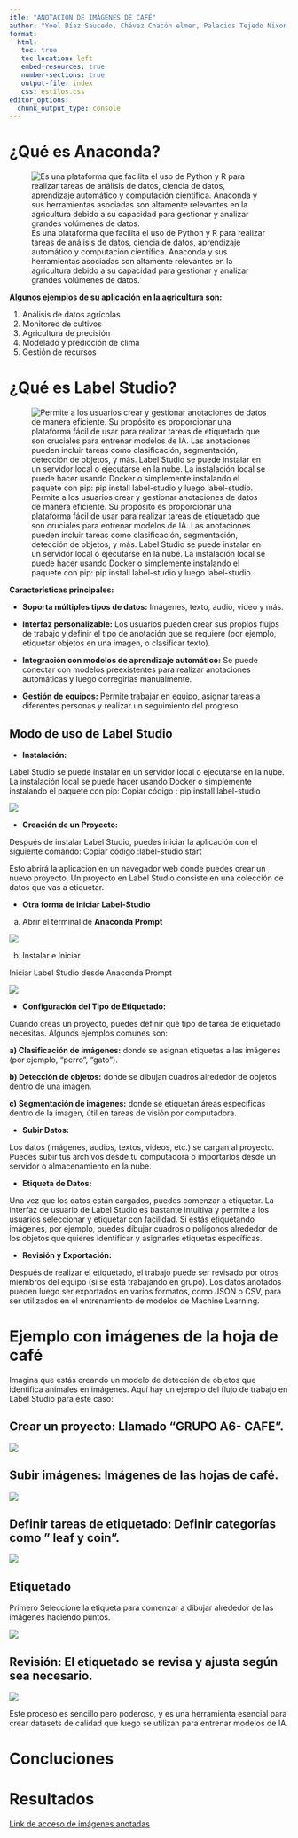 ```yaml
---
itle: "ANOTACION DE IMÁGENES DE CAFÉ"
author: "Yoel Díaz Saucedo, Chávez Chacón elmer, Palacios Tejedo Nixon, Vilca Lopez Geison, Alavarado Muños Lesly,..."
format:
  html:
   toc: true
   toc-location: left
   embed-resources: true
   number-sections: true
   output-file: index
   css: estilos.css
editor_options: 
  chunk_output_type: console
---
```


# ¿Qué es Anaconda?

![Es una plataforma que facilita el uso de Python y R para realizar tareas de análisis de datos, ciencia de datos, aprendizaje automático y computación científica. Anaconda y sus herramientas asociadas son altamente relevantes en la agricultura debido a su capacidad para gestionar y analizar grandes volúmenes de datos.](Anaconda.jpg)

**Algunos ejemplos de su aplicación en la agricultura son:**

1.  Análisis de datos agrícolas
2.  Monitoreo de cultivos
3.  Agricultura de precisión
4.  Modelado y predicción de clima
5.  Gestión de recursos

# ¿Qué es Label Studio?

![Permite a los usuarios crear y gestionar anotaciones de datos de manera eficiente. Su propósito es proporcionar una plataforma fácil de usar para realizar tareas de etiquetado que son cruciales para entrenar modelos de IA. Las anotaciones pueden incluir tareas como clasificación, segmentación, detección de objetos, y más. Label Studio se puede instalar en un servidor local o ejecutarse en la nube. La instalación local se puede hacer usando Docker o simplemente instalando el paquete con pip: pip install label-studio y luego label-studio.](Label%20Studio.jpg)

**Características principales:**

-   **Soporta múltiples tipos de datos:** Imágenes, texto, audio, video y más.

-   **Interfaz personalizable:** Los usuarios pueden crear sus propios flujos de trabajo y definir el tipo de anotación que se requiere (por ejemplo, etiquetar objetos en una imagen, o clasificar texto).

-   **Integración con modelos de aprendizaje automático:** Se puede conectar con modelos preexistentes para realizar anotaciones automáticas y luego corregirlas manualmente.

-   **Gestión de equipos:** Permite trabajar en equipo, asignar tareas a diferentes personas y realizar un seguimiento del progreso.

## Modo de uso de Label Studio

-   **Instalación:**

Label Studio se puede instalar en un servidor local o ejecutarse en la nube. La instalación local se puede hacer usando Docker o simplemente instalando el paquete con pip: Copiar código : pip install label-studio

![](Instalar1.jpeg)

-   **Creación de un Proyecto:**

Después de instalar Label Studio, puedes iniciar la aplicación con el siguiente comando: Copiar código :label-studio start

Esto abrirá la aplicación en un navegador web donde puedes crear un nuevo proyecto. Un proyecto en Label Studio consiste en una colección de datos que vas a etiquetar.

-   **Otra forma de iniciar Label-Studio**

a)  Abrir el terminal de **Anaconda Prompt**

![](Anapro.jpg)

b)  Instalar e Iniciar

Iniciar Label Studio desde Anaconda Prompt

![](INIC.jpg)

-   **Configuración del Tipo de Etiquetado:**

Cuando creas un proyecto, puedes definir qué tipo de tarea de etiquetado necesitas. Algunos ejemplos comunes son:

**a) Clasificación de imágenes:** donde se asignan etiquetas a las imágenes (por ejemplo, "perro", "gato").

**b) Detección de objetos:** donde se dibujan cuadros alrededor de objetos dentro de una imagen.

**c) Segmentación de imágenes:** donde se etiquetan áreas específicas dentro de la imagen, útil en tareas de visión por computadora.

-   **Subir Datos:**

Los datos (imágenes, audios, textos, videos, etc.) se cargan al proyecto. Puedes subir tus archivos desde tu computadora o importarlos desde un servidor o almacenamiento en la nube.

-   **Etiqueta de Datos:**

Una vez que los datos están cargados, puedes comenzar a etiquetar. La interfaz de usuario de Label Studio es bastante intuitiva y permite a los usuarios seleccionar y etiquetar con facilidad. Si estás etiquetando imágenes, por ejemplo, puedes dibujar cuadros o polígonos alrededor de los objetos que quieres identificar y asignarles etiquetas específicas.

-   **Revisión y Exportación:**

Después de realizar el etiquetado, el trabajo puede ser revisado por otros miembros del equipo (si se está trabajando en grupo). Los datos anotados pueden luego ser exportados en varios formatos, como JSON o CSV, para ser utilizados en el entrenamiento de modelos de Machine Learning.

# Ejemplo con imágenes de la hoja de café

Imagina que estás creando un modelo de detección de objetos que identifica animales en imágenes. Aquí hay un ejemplo del flujo de trabajo en Label Studio para este caso:

## Crear un proyecto: Llamado **"GRUPO A6- CAFE".**

![](crear.jpg)

## Subir imágenes: Imágenes de las hojas de café.

![](subir.jpg)

## Definir tareas de etiquetado: Definir categorías como " leaf y coin".

![](etiquetas.jpeg)

## Etiquetado

Primero Seleccione la etiqueta para comenzar a dibujar alrededor de las imágenes haciendo puntos.

![](etic1.jpeg)

## Revisión: El etiquetado se revisa y ajusta según sea necesario.

![](revi.jpeg)

Este proceso es sencillo pero poderoso, y es una herramienta esencial para crear datasets de calidad que luego se utilizan para entrenar modelos de IA.

# Concluciones



# Resultados

[Link de acceso de imágenes anotadas](https://drive.google.com/drive/folders/1Gi1rbrD4reFgSaOc76N1cmhDN0xiSYOc?usp=sharing)
